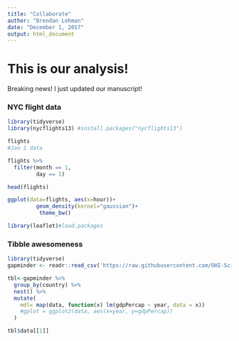 ```yaml
---
title: "Collaborate"
author: "Brendan Lehman"
date: "December 1, 2017"
output: html_document
---
```

# This is our analysis!

Breaking news! I just updated our manuscript!

### NYC flight data
```r
library(tidyverse)
library(nycflights13) #install.packages("nycflights13")

flights
#Jan 1 data

flights %>% 
  filter(month == 1, 
         day == 1)

head(flights)

ggplot(data=flights, aes(x=hour))+
         geom_density(kernel="gaussian")+
          theme_bw()
```
```r
library(leaflet)#load.packages

```
### Tibble awesomeness
```r
library(tidyverse)
gapminder <- readr::read_csv('https://raw.githubusercontent.com/OHI-Science/data-science-training/master/data/gapminder.csv')

tbl<-gapminder %>% 
  group_by(country) %>% 
  nest() %>% 
  mutate(
    mdl= map(data, function(x) lm(gdpPercap ~ year, data = x))
    #gplot = ggplot2(data, aes(x=year, y=gdpPercap))
  )

tbl$data[[1]]
```


